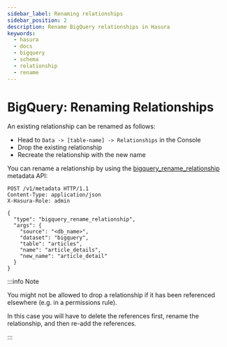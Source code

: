 ```yaml
---
sidebar_label: Renaming relationships
sidebar_position: 2
description: Rename BigQuery relationships in Hasura
keywords:
  - hasura
  - docs
  - bigquery
  - schema
  - relationship
  - rename
---
```



# BigQuery: Renaming Relationships

An existing relationship can be renamed as follows:

<Tabs groupId="user-preference" className="api-tabs">
<TabItem value="console" label="Console">

- Head to `Data -> [table-name] -> Relationships` in the Console
- Drop the existing relationship
- Recreate the relationship with the new name

</TabItem>

<TabItem value="api" label="API">

<!-- TODO: BigQuery Metadata docs: https://github.com/hasura/graphql-engine/issues/8560  -->

You can rename a relationship by using the
[bigquery_rename_relationship](/api-reference/metadata-api/relationship.mdx#metadata-bq-rename-relationship) metadata
API:

```http
POST /v1/metadata HTTP/1.1
Content-Type: application/json
X-Hasura-Role: admin

{
  "type": "bigquery_rename_relationship",
  "args": {
    "source": "<db_name>",
    "dataset": "bigquery",
    "table": "articles",
    "name": "article_details",
    "new_name": "article_detail"
  }
}
```

</TabItem>
</Tabs>

:::info Note

You might not be allowed to drop a relationship if it has been referenced elsewhere (e.g. in a permissions rule).

In this case you will have to delete the references first, rename the relationship, and then re-add the references.

:::
